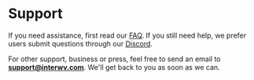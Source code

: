 # Support

If you need assistance, first read our [FAQ](/faq). If you still need help, we prefer users submit questions through our [Discord](https://discord.gg/ypfzHSJ9jU).

For other support, business or press, feel free to send an email to **support@interwv.com**. We'll get back to you as soon as we can.
